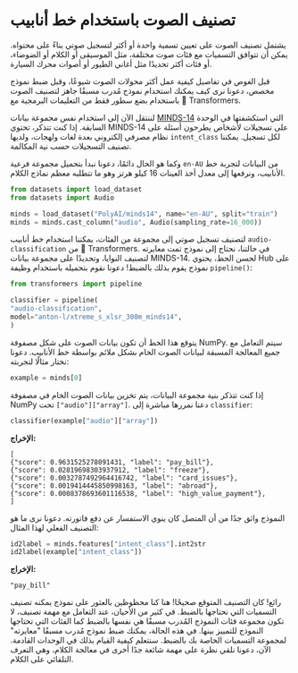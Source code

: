 # تصنيف الصوت باستخدام خط أنابيب

يشتمل تصنيف الصوت على تعيين تسمية واحدة أو أكثر لتسجيل صوتي بناءً على محتواه. يمكن أن تتوافق التسميات مع فئات صوت مختلفة، مثل الموسيقى أو الكلام أو الضوضاء، أو فئات أكثر تحديدًا مثل أغاني الطيور أو أصوات محرك السيارة.

قبل الغوص في تفاصيل كيفية عمل أكثر محولات الصوت شيوعًا، وقبل ضبط نموذج مخصص، دعونا نرى كيف يمكنك استخدام نموذج مُدرب مسبقًا جاهز لتصنيف الصوت باستخدام بضع سطور فقط من التعليمات البرمجية مع 🤗 Transformers.

لننتقل الآن إلى استخدام نفس مجموعة بيانات [MINDS-14](https://huggingface.co/datasets/PolyAI/minds14) التي استكشفتها في الوحدة السابقة. إذا كنت تتذكر، تحتوي MINDS-14 على تسجيلات لأشخاص يطرحون أسئلة على نظام مصرفي إلكتروني بعدة لغات ولهجات، ولديها `intent_class` لكل تسجيل. يمكننا تصنيف التسجيلات حسب نية المكالمة.

وكما هو الحال دائمًا، دعونا نبدأ بتحميل مجموعة فرعية `en-AU` من البيانات لتجربة خط الأنابيب، ونرفعها إلى معدل أخذ العينات 16 كيلو هرتز وهو ما تتطلبه معظم نماذج الكلام.

```py
from datasets import load_dataset
from datasets import Audio

minds = load_dataset("PolyAI/minds14", name="en-AU", split="train")
minds = minds.cast_column("audio", Audio(sampling_rate=16_000))
```

لتصنيف تسجيل صوتي إلى مجموعة من الفئات، يمكننا استخدام خط أنابيب `audio-classification` من 🤗 Transformers. في حالتنا، نحتاج إلى نموذج تمت معايرته لتصنيف النوايا، وتحديدًا على مجموعة بيانات MINDS-14. لحسن الحظ، يحتوي Hub على نموذج يقوم بذلك بالضبط! دعونا نقوم بتحميله باستخدام وظيفة `pipeline()`:

```py
from transformers import pipeline

classifier = pipeline(
"audio-classification",
model="anton-l/xtreme_s_xlsr_300m_minds14",
)
```

يتوقع هذا الخط أن تكون بيانات الصوت على شكل مصفوفة NumPy. سيتم التعامل مع جميع المعالجة المسبقة لبيانات الصوت الخام بشكل ملائم بواسطة خط الأنابيب. دعونا نختار مثالًا لتجربته:

```py
example = minds[0]
```

إذا كنت تتذكر بنية مجموعة البيانات، يتم تخزين بيانات الصوت الخام في مصفوفة NumPy تحت `["audio"]["array"]`. دعنا نمررها مباشرة إلى `classifier`:

```py
classifier(example["audio"]["array"])
```

**الإخراج:**

```out
[
{"score": 0.9631525278091431, "label": "pay_bill"},
{"score": 0.02819698303937912, "label": "freeze"},
{"score": 0.0032787492964416742, "label": "card_issues"},
{"score": 0.0019414445850998163, "label": "abroad"},
{"score": 0.0008378693601116538, "label": "high_value_payment"},
]
```

النموذج واثق جدًا من أن المتصل كان ينوي الاستفسار عن دفع فاتورته. دعونا نرى ما هو التصنيف الفعلي لهذا المثال:

```py
id2label = minds.features["intent_class"].int2str
id2label(example["intent_class"])
```

**الإخراج:**

```out
"pay_bill"
```

رائع! كان التصنيف المتوقع صحيحًا! هنا كنا محظوظين بالعثور على نموذج يمكنه تصنيف التسميات التي نحتاجها بالضبط. في كثير من الأحيان، عند التعامل مع مهمة تصنيف، لا تكون مجموعة فئات النموذج المُدرب مسبقًا هي نفسها بالضبط كما الفئات التي تحتاجها النموذج للتمييز بينها. في هذه الحالة، يمكنك ضبط نموذج مُدرب مسبقًا "معايرته" لمجموعة التسميات الخاصة بك بالضبط. سنتعلم كيفية القيام بذلك في الوحدات القادمة. الآن، دعونا نلقي نظرة على مهمة شائعة جدًا أخرى في معالجة الكلام، وهي التعرف التلقائي على الكلام.